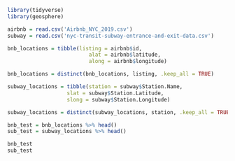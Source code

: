 ```{r}
library(tidyverse)
library(geosphere)
```

```{r}
airbnb = read.csv('Airbnb_NYC_2019.csv')
subway = read.csv('nyc-transit-subway-entrance-and-exit-data.csv')
```

```{r}
bnb_locations = tibble(listing = airbnb$id,
                          alat = airbnb$latitude,
                          along = airbnb$longitude)

bnb_locations = distinct(bnb_locations, listing, .keep_all = TRUE)

subway_locations = tibble(station = subway$Station.Name,
                   slat = subway$Station.Latitude,
                   slong = subway$Station.Longitude)

subway_locations = distinct(subway_locations, station, .keep_all = TRUE)
```

```{r}
bnb_test = bnb_locations %>% head()
sub_test = subway_locations %>% head()
```

```{r}
bnb_test
sub_test
```